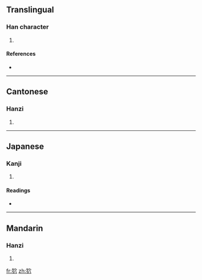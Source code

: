 ==Translingual==

===Han character===
{{Han char|rn=94|rad=犬|as=05|sn=8|four=4328<sub>2</sub>|canj=大竹十金 (KHJC)}}

# {{defn|Han|sort=犬05}}

====References====
* {{Han ref|kx=0709.110|dkj=20344|dj=1121.210|hdz=21342.010|uh=72D6|ud=29398|bh=CD5C|bd=52572}}

----

==Cantonese==

===Hanzi===
{{yue-hanzi|jyut=|y=yau6}}

# {{defn|Cantonese}}

----

==Japanese==

===Kanji===
{{ja-kanji|grade=|rs=犬05}}

# {{defn|Japanese}}

====Readings====
* {{ja-readings|on=[[ゆう]] (yū), [[ゆ]] (yu)|kun=}}

----

==Mandarin==

===Hanzi===
{{cmn-hanzi|pin=[[yòu]] ([[you4]])|wg=yu<sup>4</sup>}}

# {{defn|Mandarin}}

[[fr:狖]]
[[zh:狖]]